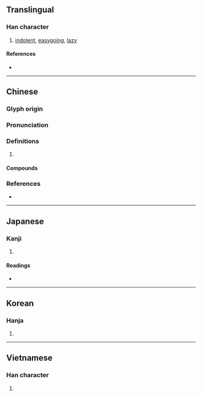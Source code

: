 {{character info/new}}
==Translingual==

===Han character===
{{Han char|rn=61|rad=心|as=11|sn=14|four=90027|canj=PILB|ids=⿰忄庸}}

# [[indolent]], [[easygoing]], [[lazy]]

====References====
* {{Han ref|kx=0400.120|dkj=11144|dj=0740.070|hdz=42347.090|uh=6175|ud=24949|bh=BA48|bd=47688}}

----

==Chinese==
{{zh-forms}}

===Glyph origin===
{{Han etym}}

===Pronunciation===
{{zh-pron
|m=yōng,yóng
|c=jung4
|mc=y
|oc=y
|cat=
}}

===Definitions===
{{zh-hanzi}}

# {{rfdef|zh}}

====Compounds====
{{zh-der|意懶心慵|嬌慵|慵惰|心慵意懶|意慵心懶|偎慵墮懶|慵懶|乖慵|疏慵|疏慵愚鈍}}

===References===
* {{R:twedu|B01165}}

----

==Japanese==

===Kanji===
{{ja-kanji|grade=|rs=心11}}

# {{defn|lang=ja|sort=心11}}

====Readings====
* {{ja-readings|on=[[よう]] (yō), [[しょう]] (shō)|kun=[[ものうい]] (monoui)}}

----

==Korean==

===Hanja===
{{ko-hanja|hangeul=용|eumhun=|rv=yong|mr=yong|y=yong}}

# {{defn|lang=ko|sort=心11}}

----

==Vietnamese==

===Han character===
{{vi-readings|rs=心11|hanviet=thuồng}}

# {{defn|lang=vi|sort=心11}}